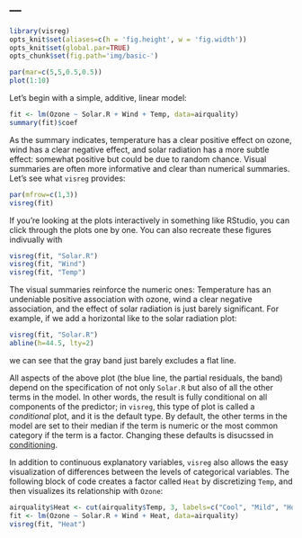 ---
---

```r
library(visreg)
opts_knit$set(aliases=c(h = 'fig.height', w = 'fig.width'))
opts_knit$set(global.par=TRUE)
opts_chunk$set(fig.path='img/basic-')
```
```r
par(mar=c(5,5,0.5,0.5))
plot(1:10)
```

Let's begin with a simple, additive, linear model:

```r
fit <- lm(Ozone ~ Solar.R + Wind + Temp, data=airquality)
summary(fit)$coef
```

As the summary indicates, temperature has a clear positive effect on ozone, wind has a clear negative effect, and solar radiation has a more subtle effect: somewhat positive but could be due to random chance.  Visual summaries are often more informative and clear than numerical summaries.  Let's see what `visreg` provides:

```r
par(mfrow=c(1,3))
visreg(fit)
```

If you're looking at the plots interactively in something like RStudio, you can click through the plots one by one.  You can also recreate these figures indivually with

```r
visreg(fit, "Solar.R")
visreg(fit, "Wind")
visreg(fit, "Temp")
```

The visual summaries reinforce the numeric ones: Temperature has an undeniable positive association with ozone, wind a clear negative association, and the effect of solar radiation is just barely significant.  For example, if we add a horizontal like to the solar radiation plot:

```r
visreg(fit, "Solar.R")
abline(h=44.5, lty=2)
```

we can see that the gray band just barely excludes a flat line.

All aspects of the above plot (the blue line, the partial residuals, the band) depend on the specification of not only `Solar.R` but also of all the other terms in the model.  In other words, the result is fully conditional on all components of the predictor; in `visreg`, this type of plot is called a *conditional* plot, and it is the default type.  By default, the other terms in the model are set to their median if the term is numeric or the most common category if the term is a factor.  Changing these defaults is disucssed in [conditioning](conditioning.html).

In addition to continuous explanatory variables, `visreg` also allows the easy visualization of differences between the levels of categorical variables.  The following block of code creates a factor called `Heat` by discretizing `Temp`, and then visualizes its relationship with `Ozone`:


```r
airquality$Heat <- cut(airquality$Temp, 3, labels=c("Cool", "Mild", "Hot"))
fit <- lm(Ozone ~ Solar.R + Wind + Heat, data=airquality)
visreg(fit, "Heat")
```
